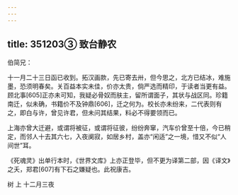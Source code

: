```yaml
---
---
---
```

title: 351203③ 致台静农
---




伯简兄：

十一月二十三日函已收到。拓汉画款，先已寄去卅，但今思之，北方已结冰，难施墨，恐须明春矣。关百益本实未佳，价亦太贵，倘严选而精印，于读者当更有益。顾北事[605]正亦未可知，我疑必骨奴而肤主，留所谓面子，其状与战区同。珍籍南迁，似未确，书籍价不及钟鼎[606]，迁之何为。校长亦未纷来，二代表则有之，即白与许，曾见许君，但未问其结果，料必不得要领而已。

上海亦曾大迁避，或谓将被征，或谓将征彼，纷纷奔窜，汽车价曾至十倍，今已稍定，而邻人十去其六七，入夜阒寂，如居乡村，盖亦“闲适”之一境，惜又不似“人间世”耳。

《死魂灵》出单行本时，《世界文库》上亦正登毕，但不更为译第二部，因《译文》之夭，郑君[607]有下石之嫌疑也。此祝康吉。

树 上 十二月三夜